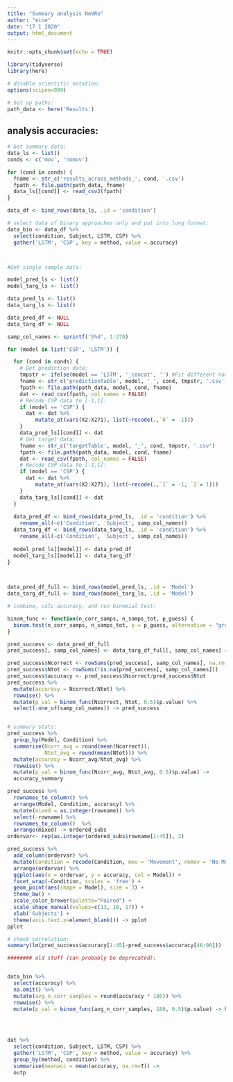 ```yaml
---
title: "Summary analysis NeVRo"
author: "eioe"
date: "17 1 2020"
output: html_document
---
```


```r
knitr::opts_chunk$set(echo = TRUE)

library(tidyverse)
library(here)

# disable scientific notation:
options(scipen=999)

# Set up paths: 
path_data <- here('Results')
```

## analysis accuracies:

```r
# Get summary data:
data_ls <- list()
conds <- c('mov', 'nomov')

for (cond in conds) {
  fname <- str_c('results_across_methods_', cond, '.csv')
  fpath <- file.path(path_data, fname)
  data_ls[[cond]] <- read_csv2(fpath)
}

data_df <- bind_rows(data_ls, .id = 'condition')

# select data of binary approaches only and put into long format:
data_bin <- data_df %>% 
  select(condition, Subject, LSTM, CSP) %>% 
  gather('LSTM', 'CSP', key = method, value = accuracy)



#Get single sample data:

model_pred_ls <- list()
model_targ_ls <- list()

data_pred_ls <- list()
data_targ_ls <- list()

data_pred_df <- NULL
data_targ_df <- NULL

samp_col_names <- sprintf('S%d', 1:270)

for (model in list('CSP', 'LSTM')) {

  for (cond in conds) {
    # Get prediction data:
    tmpstr <- ifelse(model == 'LSTM', '_concat', '') #Fit different naming convention
    fname <- str_c('predictionTable', model, '_', cond, tmpstr, '.csv')
    fpath <- file.path(path_data, model, cond, fname)
    dat <- read_csv(fpath, col_names = FALSE)
    # Recode CSP data to [-1,1]:
    if (model == 'CSP') {
      dat <- dat %>% 
         mutate_at(vars(X2:X271), list(~recode(.,`0` = -1)))
    }
    data_pred_ls[[cond]] <- dat
    # Get target data:
    fname <- str_c('targetTable', model, '_', cond, tmpstr, '.csv')
    fpath <- file.path(path_data, model, cond, fname)
    dat <- read_csv(fpath, col_names = FALSE)
    # Recode CSP data to [-1,1]:
    if (model == 'CSP') {
      dat <- dat %>% 
         mutate_at(vars(X2:X271), list(~recode(.,`1` = -1, `2`= 1)))
    }
    data_targ_ls[[cond]] <- dat
  }
  
  data_pred_df <- bind_rows(data_pred_ls, .id = 'condition') %>% 
    rename_all(~c('Condition', 'Subject', samp_col_names))
  data_targ_df <- bind_rows(data_targ_ls, .id = 'condition') %>% 
    rename_all(~c('Condition', 'Subject', samp_col_names))
  
  model_pred_ls[[model]] <- data_pred_df
  model_targ_ls[[model]] <- data_targ_df
}
  


data_pred_df_full <- bind_rows(model_pred_ls, .id = 'Model') 
data_targ_df_full <- bind_rows(model_targ_ls, .id = 'Model') 

# combine, calc accuracy, and run binomial test:

binom_func <- function(n_corr_samps, n_samps_tot, p_guess) {
  binom.test(n_corr_samps, n_samps_tot, p = p_guess, alternative = "greater")
}

pred_success <- data_pred_df_full
pred_success[, samp_col_names] <- data_targ_df_full[, samp_col_names] == data_pred_df_full[, samp_col_names]

pred_success$Ncorrect <- rowSums(pred_success[, samp_col_names], na.rm = T)
pred_success$Ntot <- rowSums(!is.na(pred_success[, samp_col_names]))
pred_success$accuracy <- pred_success$Ncorrect/pred_success$Ntot
pred_success %>% 
  mutate(accuracy = Ncorrect/Ntot) %>% 
  rowwise() %>% 
  mutate(p_val = binom_func(Ncorrect, Ntot, 0.5)$p.value) %>% 
  select(-one_of(samp_col_names)) -> pred_success


# summary stats:
pred_success %>% 
  group_by(Model, Condition) %>% 
  summarise(Ncorr_avg = round(mean(Ncorrect)), 
            Ntot_avg = round(mean(Ntot))) %>% 
  mutate(accuracy = Ncorr_avg/Ntot_avg) %>% 
  rowwise() %>% 
  mutate(p_val = binom_func(Ncorr_avg, Ntot_avg, 0.5)$p.value) -> 
  accuracy_summary

pred_success %>% 
  rownames_to_column() %>% 
  arrange(Model, Condition, accuracy) %>%
  mutate(mixed = as.integer(rowname)) %>% 
  select(-rowname) %>% 
  rownames_to_column()  %>% 
  arrange(mixed) -> ordered_subs
ordervar<- rep(as.integer(ordered_subs$rowname[1:45]), 2)

pred_success %>%
  add_column(ordervar) %>% 
  mutate(Condition = recode(Condition, mov = 'Movement', nomov = 'No Movement'))  %>% 
  arrange(ordervar) %>% 
  ggplot(aes(x = ordervar, y = accuracy, col = Model)) + 
  facet_wrap(~Condition, scales = 'free') +
  geom_point(aes(shape = Model), size = 3) +
  theme_bw() + 
  scale_color_brewer(palette="Paired") +
  scale_shape_manual(values=c(13, 16, 17)) + 
  xlab('Subjects') + 
  theme(axis.text.x=element_blank()) -> pplot
pplot

# check correlation:
summary(lm(pred_success$accuracy[1:45]~pred_success$accuracy[46:90]))
```


```r
######## old stuff (can probably be deprecated):


data_bin %>% 
  select(accuracy) %>% 
  na.omit() %>% 
  mutate(avg_n_corr_samples = round(accuracy * 180)) %>% 
  rowwise() %>% 
  mutate(p_val = binom_func(avg_n_corr_samples, 180, 0.5)$p.value) -> he
  



dat %>% 
  select(condition, Subject, LSTM, CSP) %>% 
  gather('LSTM', 'CSP', key = method, value = accuracy) %>% 
  group_by(method, condition) %>% 
  summarise(meanacc = mean(accuracy, na.rm=T)) ->
  outp



```


